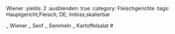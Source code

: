 Wiener
:yields: 2
:ausblenden: true
:category: Fleischgerichte
:tags: Hauptgericht;Fleisch; DE;  Imbiss;skalierbar

_ Wiener
_ Senf
_ Semmeln
_ Kartoffelsalat
#